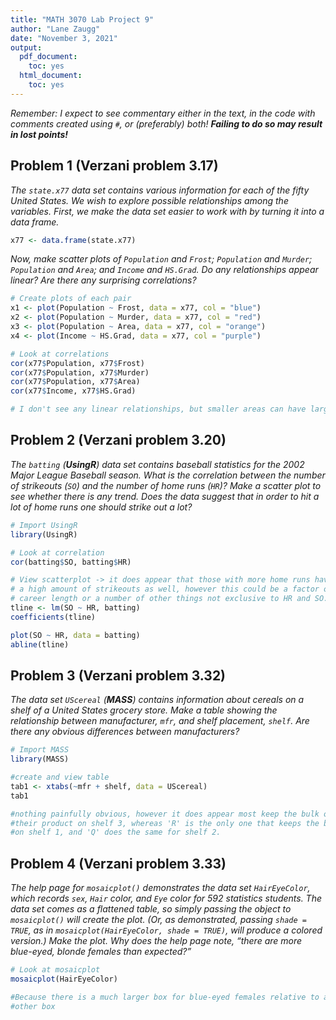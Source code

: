 ---
title: "MATH 3070 Lab Project 9"
author: "Lane Zaugg"
date: "November 3, 2021"
output:
  pdf_document:
    toc: yes
  html_document:
    toc: yes
---

*Remember: I expect to see commentary either in the text, in the code with comments created using `#`, or (preferably) both! **Failing to do so may result in lost points!***

## Problem 1 (Verzani problem 3.17)
*The `state.x77` data set contains various information for each of the fifty United States. We wish to explore possible relationships among the variables. First, we make the data set easier to work with by turning it into a data frame.*

```{r}
x77 <- data.frame(state.x77)
```

*Now, make scatter plots of `Population` and `Frost`; `Population` and `Murder`; `Population` and `Area`; and `Income` and `HS.Grad`. Do any relationships appear linear? Are there any surprising correlations?*

```{r, tidy=TRUE}
# Create plots of each pair
x1 <- plot(Population ~ Frost, data = x77, col = "blue")
x2 <- plot(Population ~ Murder, data = x77, col = "red")
x3 <- plot(Population ~ Area, data = x77, col = "orange")
x4 <- plot(Income ~ HS.Grad, data = x77, col = "purple")

# Look at correlations
cor(x77$Population, x77$Frost)
cor(x77$Population, x77$Murder)
cor(x77$Population, x77$Area)
cor(x77$Income, x77$HS.Grad)

# I don't see any linear relationships, but smaller areas can have larger populations.
```

## Problem 2 (Verzani problem 3.20)
*The `batting` (**UsingR**) data set contains baseball statistics for the 2002 Major League Baseball season. What is the correlation between the number of strikeouts (`SO`) and the number of home runs (`HR`)? Make a scatter plot to see whether there is any trend. Does the data suggest that in order to hit a lot of home runs one should strike out a lot?*

```{r, tidy=TRUE}
# Import UsingR
library(UsingR)

# Look at correlation
cor(batting$SO, batting$HR)

# View scatterplot -> it does appear that those with more home runs have 
# a high amount of strikeouts as well, however this could be a factor of 
# career length or a number of other things not exclusive to HR and SO.
tline <- lm(SO ~ HR, batting)
coefficients(tline)

plot(SO ~ HR, data = batting)
abline(tline)

```

## Problem 3 (Verzani problem 3.32)
*The data set `UScereal` (**MASS**) contains information about cereals on a shelf of a United States grocery store. Make a table showing the relationship between manufacturer, `mfr`, and shelf placement, `shelf`. Are there any obvious differences between manufacturers?*

```{r, tidy=TRUE}
# Import MASS
library(MASS)

#create and view table
tab1 <- xtabs(~mfr + shelf, data = UScereal)
tab1

#nothing painfully obvious, however it does appear most keep the bulk of 
#their product on shelf 3, whereas 'R' is the only one that keeps the bulk
#on shelf 1, and 'Q' does the same for shelf 2.
```

## Problem 4 (Verzani problem 3.33)
*The help page for `mosaicplot()` demonstrates the data set `HairEyeColor`, which records `sex`, `Hair` color, and `Eye` color for 592 statistics students. The data set comes as a flattened table, so simply passing the object to `mosaicplot()` will create the plot. (Or, as demonstrated, passing `shade = TRUE`, as in `mosaicplot(HairEyeColor, shade = TRUE)`, will produce a colored version.)*
*Make the plot. Why does the help page note, "there are more blue-eyed, blonde females than expected?"*

```{r, tidy=TRUE}
# Look at mosaicplot
mosaicplot(HairEyeColor)

#Because there is a much larger box for blue-eyed females relative to any
#other box
```